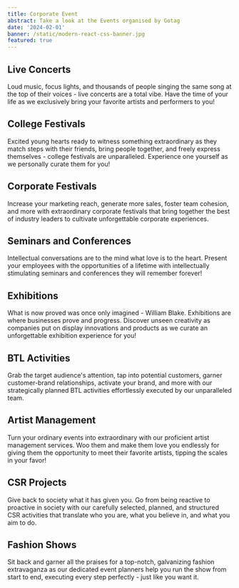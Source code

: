 ```yaml
---
title: Corporate Event
abstract: Take a look at the Events organised by Gotag
date: '2024-02-01'
banner: /static/modern-react-css-banner.jpg
featured: true
---
```



## Live Concerts

Loud music, focus lights, and thousands of people singing the same song at the top of their voices - live concerts are a total vibe. Have the time of your life as we exclusively bring your favorite artists and performers to you! 

## College Festivals

Excited young hearts ready to witness something extraordinary as they match steps with their friends, bring people together, and freely express themselves - college festivals are unparalleled. Experience one yourself as we personally curate them for you!  

## Corporate Festivals

Increase your marketing reach, generate more sales, foster team cohesion, and more with extraordinary corporate festivals that bring together the best of industry leaders to cultivate unforgettable corporate experiences.


## Seminars and Conferences

Intellectual conversations are to the mind what love is to the heart. Present your employees with the opportunities of a lifetime with intellectually stimulating seminars and conferences they will remember forever! 


## Exhibitions

What is now proved was once only imagined - William Blake. Exhibitions are where businesses prove and progress. Discover unseen creativity as companies put on display innovations and products as we curate an unforgettable exhibition experience for you! 


## BTL Activities

Grab the target audience's attention, tap into potential customers, garner customer-brand relationships, activate your brand, and more with our strategically planned BTL activities effortlessly executed by our unparalleled team. 

## Artist Management

Turn your ordinary events into extraordinary with our proficient artist management services. Woo them and make them love you endlessly for giving them the opportunity to meet their favorite artists, tipping the scales in your favor! 

## CSR Projects

Give back to society what it has given you. Go from being reactive to proactive in society with our carefully selected, planned, and structured CSR activities that translate who you are, what you believe in, and what you aim to do. 

## Fashion Shows 

Sit back and garner all the praises for a top-notch, galvanizing fashion extravaganza as our dedicated event planners help you run the show from start to end, executing every step perfectly - just like you want it.



